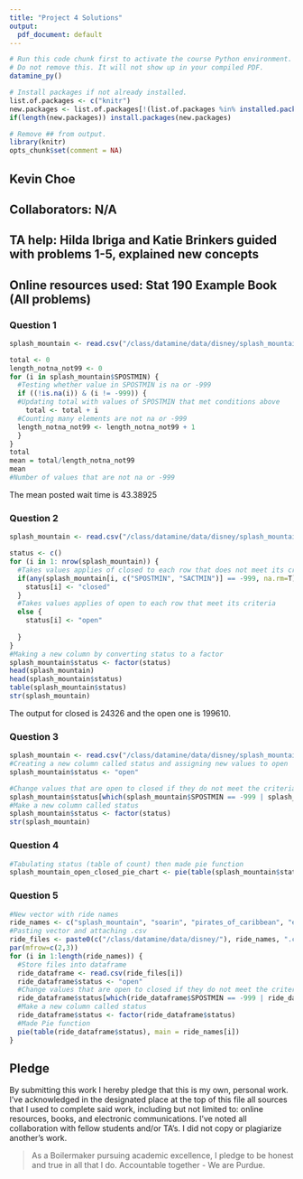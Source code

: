 ```yaml
---
title: "Project 4 Solutions"
output:
  pdf_document: default
---
```


```r
# Run this code chunk first to activate the course Python environment.
# Do not remove this. It will not show up in your compiled PDF.
datamine_py()

# Install packages if not already installed.
list.of.packages <- c("knitr")
new.packages <- list.of.packages[!(list.of.packages %in% installed.packages()[,"Package"])]
if(length(new.packages)) install.packages(new.packages)

# Remove ## from output.
library(knitr)
opts_chunk$set(comment = NA)
```

## Kevin Choe

## Collaborators: N/A
## TA help: Hilda Ibriga and Katie Brinkers guided with problems 1-5, explained new concepts
## Online resources used: Stat 190 Example Book (All problems)

### Question 1

```r
splash_mountain <- read.csv("/class/datamine/data/disney/splash_mountain.csv")

total <- 0
length_notna_not99 <- 0
for (i in splash_mountain$SPOSTMIN) {
  #Testing whether value in SPOSTMIN is na or -999
  if ((!is.na(i)) & (i != -999)) {
  #Updating total with values of SPOSTMIN that met conditions above
    total <- total + i
  #Counting many elements are not na or -999
  length_notna_not99 <- length_notna_not99 + 1
  }
}
total
mean = total/length_notna_not99
mean
#Number of values that are not na or -999
```
The mean posted wait time is 43.38925

### Question 2

```r
splash_mountain <- read.csv("/class/datamine/data/disney/splash_mountain.csv")

status <- c()
for (i in 1: nrow(splash_mountain)) {
  #Takes values applies of closed to each row that does not meet its criteria
  if(any(splash_mountain[i, c("SPOSTMIN", "SACTMIN")] == -999, na.rm=T)) {
    status[i] <- "closed"
  }
  #Takes values applies of open to each row that meet its criteria
  else {
    status[i] <- "open"
    
  }
}
#Making a new column by converting status to a factor
splash_mountain$status <- factor(status)
head(splash_mountain)
head(splash_mountain$status)
table(splash_mountain$status)
str(splash_mountain)
```
The output for closed is 24326 and the open one is 199610.

### Question 3

```r
splash_mountain <- read.csv("/class/datamine/data/disney/splash_mountain.csv")
#Creating a new column called status and assigning new values to open
splash_mountain$status <- "open"

#Change values that are open to closed if they do not meet the criteria
splash_mountain$status[which(splash_mountain$SPOSTMIN == -999 | splash_mountain$SACTMIN == -999)] <- "Closed"
#Make a new column called status
splash_mountain$status <- factor(status)
str(splash_mountain)
```

### Question 4

```r
#Tabulating status (table of count) then made pie function
splash_mountain_open_closed_pie_chart <- pie(table(splash_mountain$status))
```

### Question 5

```r
#New vector with ride names
ride_names <- c("splash_mountain", "soarin", "pirates_of_caribbean", "expedition_everest", "flight_of_passage", "rock_n_rollercoaster")
#Pasting vector and attaching .csv
ride_files <- paste0(c("/class/datamine/data/disney/"), ride_names, ".csv")
par(mfrow=c(2,3))
for (i in 1:length(ride_names)) {
  #Store files into dataframe
  ride_dataframe <- read.csv(ride_files[i])
  ride_dataframe$status <- "open"
  #Change values that are open to closed if they do not meet the criteria
  ride_dataframe$status[which(ride_dataframe$SPOSTMIN == -999 | ride_dataframe$SACTMIN == -999)] <- "Closed"
  #Make a new column called status
  ride_dataframe$status <- factor(ride_dataframe$status)
  #Made Pie function
  pie(table(ride_dataframe$status), main = ride_names[i])
}
```

## Pledge

By submitting this work I hereby pledge that this is my own, personal work. I've acknowledged in the designated place at the top of this file all sources that I used to complete said work, including but not limited to: online resources, books, and electronic communications. I've noted all collaboration with fellow students and/or TA's. I did not copy or plagiarize another's work.

> As a Boilermaker pursuing academic excellence, I pledge to be honest and true in all that I do. Accountable together - We are Purdue.
